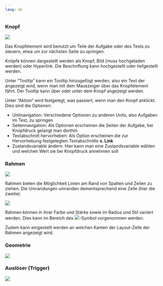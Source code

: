 ```yaml
---
lang: de
---
```


### Knopf
![](Grafiken/sonstige_knopf.png)

Das Knopfelement wird benutzt um Teile der Aufgabe oder des Tests zu steuern, etwa um zur nächsten Seite zu springen.

Knöpfe können dargestellt werden als Knopf, Bild (muss hochgeladen werden) oder Hyperlink. Die Beschriftung kann hochgestellt oder tiefgestellt werden.

Unter "Tooltip" kann ein Tooltip hinzugefügt werden, also ein Text der angezeigt wird, wenn man mit dem Mauszeiger über das Knopfelement fährt. Der Tooltip kann über oder unter dem Knopf angezeigt werden.

Unter "Aktion" wird festgelegt, was passiert, wenn man den Knopf anklickt. Dies sind die Optionen:

* Unitnavigation: Verschiedene Optionen zu anderen Units, also Aufgaben im Test, zu springen
* Seitennavigation: Als Optionen erscheinen die Seiten der Aufgabe, bei Knopfdruck gelangt man dorthin
* Textabschnitt hervorheben: Als Option erscheinen die zur Hervorhebung festgelegten Textabschnitte **s. Link**
* Zustandsvariable ändern: Hier kann man eine Zustandsvariable wählen und welchen Wert sie bei Knopfdruck annehmen soll

### Rahmen
![](Grafiken/sonstige_rahmen.png)

Rahmen bieten die Möglichkeit Linien am Rand von Spalten und Zeilen zu ziehen. Die Umrandungen umranden dementsprechend eine Zelle (hier die zweite):

![](Grafiken/Sonstige_Rahmen_Beispiel.png)

Rahmen können in ihrer Farbe und Stärke sowie im Radius und Stil variiert werden. Dies kann im Bereich des ![](Grafiken/Farbpalette_Grafik.png)-Symbol vorgenommen werden. 

Zudem kann eingestellt werden an welchen Kanten der Layout-Zelle der Rahmen angezeigt wird. 

### Geometrie
![](Grafiken/sonstige_geometrie.png)


### Auslöser (Trigger)
![](Grafiken/sonstige_ausloser.png)
